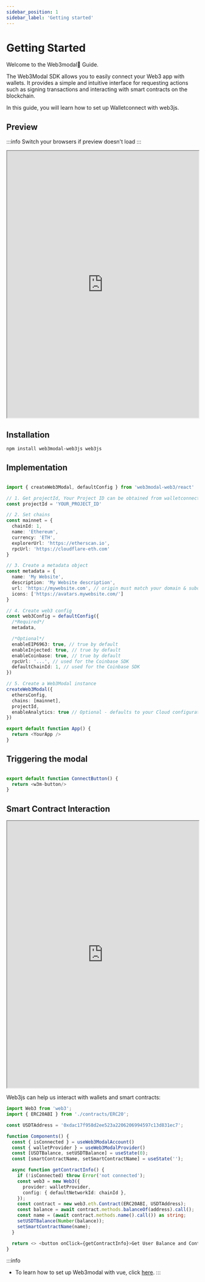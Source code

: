 ```yaml
---
sidebar_position: 1
sidebar_label: 'Getting started'
---
```


# Getting Started

Welcome to the Web3modal📱 Guide.

The Web3Modal SDK allows you to easily connect your Web3 app with wallets. It provides a simple and intuitive interface for requesting actions such as signing transactions and interacting with smart contracts on the blockchain.

In this guide, you will learn how to set up Walletconnect with web3js.



## Preview
:::info
Switch your browsers if preview doesn't load
:::
<iframe width="100%" height="700px"  src="https://stackblitz.com/edit/vitejs-vite-cg7ctd?embed=1&file=src%2FApp.tsx"></iframe>



## Installation

```bash
npm install web3modal-web3js web3js
```

## Implementation

```typescript

import { createWeb3Modal, defaultConfig } from 'web3modal-web3/react'

// 1. Get projectId, Your Project ID can be obtained from walletconnect.com
const projectId = 'YOUR_PROJECT_ID'

// 2. Set chains
const mainnet = {
  chainId: 1,
  name: 'Ethereum',
  currency: 'ETH',
  explorerUrl: 'https://etherscan.io',
  rpcUrl: 'https://cloudflare-eth.com'
}

// 3. Create a metadata object
const metadata = {
  name: 'My Website',
  description: 'My Website description',
  url: 'https://mywebsite.com', // origin must match your domain & subdomain
  icons: ['https://avatars.mywebsite.com/']
}

// 4. Create web3 config
const web3Config = defaultConfig({
  /*Required*/
  metadata,

  /*Optional*/
  enableEIP6963: true, // true by default
  enableInjected: true, // true by default
  enableCoinbase: true, // true by default
  rpcUrl: '...', // used for the Coinbase SDK
  defaultChainId: 1, // used for the Coinbase SDK
})

// 5. Create a Web3Modal instance
createWeb3Modal({
  ethersConfig,
  chains: [mainnet],
  projectId,
  enableAnalytics: true // Optional - defaults to your Cloud configuration
})

export default function App() {
  return <YourApp />
}
```

## Triggering the modal

```Typescript

export default function ConnectButton() {
  return <w3m-button/>
}

```

## Smart Contract Interaction

<iframe width="100%" height="700px"  src="https://stackblitz.com/edit/vitejs-vite-itfrzf?embed=1&file=src%2FApp.tsx"></iframe>

Web3js can help us interact with wallets and smart contracts:

```Typescript
import Web3 from 'web3';
import { ERC20ABI } from './contracts/ERC20';

const USDTAddress = '0xdac17f958d2ee523a2206206994597c13d831ec7';

function Components() {
  const { isConnected } = useWeb3ModalAccount()
  const { walletProvider } = useWeb3ModalProvider()
  const [USDTBalance, setUSDTBalance] = useState(0); 
  const [smartContractName, setSmartContractName] = useState(''); 

  async function getContractInfo() {
    if (!isConnected) throw Error('not connected');
    const web3 = new Web3({
      provider: walletProvider,
      config: { defaultNetworkId: chainId },
    });
    const contract = new web3.eth.Contract(ERC20ABI, USDTAddress);
    const balance = await contract.methods.balanceOf(address).call();
    const name = (await contract.methods.name().call()) as string;
    setUSDTBalance(Number(balance));
    setSmartContractName(name);
  }

  return <> <button onClick={getContractInfo}>Get User Balance and Contract name</button> <p> Balance: {USDTBalance} smartContractName: {smartContractName}</p></>
}

```

:::info
- To learn how to set up Web3modal with vue, click [here](/guides/web3_modal_guide/vue).
:::